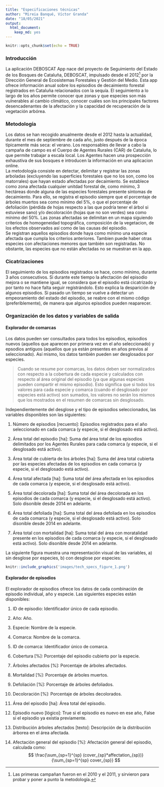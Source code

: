 ```yaml
---
title: "Especificaciones técnicas"
author: "Mireia Banqué, Víctor Granda"
date: "18/05/2021"
output: 
  html_document: 
    keep_md: yes
---
```


```r
knitr::opts_chunk$set(echo = TRUE)
```

### Introducción

La aplicación DEBOSCAT App nace del proyecto de Seguimiento del Estado de los Bosques de Cataluña, DEBOSCAT,
impulsado desde el 2012[^1] por la Dirección General de Ecosistemas Forestales y Gestión del Medio. Esta
app ofrece información anual sobre los episodios de decaimiento forestal registrados en Cataluña relacionados
con la sequía. El seguimiento a lo largo de los años permite conocer que zonas y que especies son más
vulnerables al cambio climático, conocer cuáles son los principales factores desencadenantes de la afectación
y la capacidad de recuperación de la vegetación arbórea.

### Metodología

Los datos se han recogido anualmente desde el 2012 hasta la actualidad, durante el mes de septiembre de cada
año, justo después de la época típicamente más seca: el verano. Los responsables de llevar a cabo la campaña
de campo es el Cuerpo de Agentes Rurales (CAR) de Cataluña, lo que permite trabajar a escala local. Los
Agentes hacen una prospección exhaustiva de sus bosques e introducen la información en una aplicacion online.  
La metodología consiste en detectar, delimitar y registrar las zonas arboladas (excluyendo las superficies
forestales que no los son, como los matorrales) que hayan estado afectadas por decaimiento. Se establece como
zona afectada cualquier unitdad forestal de, como mínimo, 3 hectáreas donde alguna de las especies forestales
presente síntomas de decaimiento. Para ello, se registra el episodio siempre que el porcentaje de árboles
muertos sea como mínimo del 5%, o que el porcentaje de defoliación (pérdida de hojas respecto a las que podría
tener el árbol si estuviese sano) y/o decoloración (hojas que no son verdes) sea como mínimo del 50%. Las
zonas afectadas se delimitan en un mapa siguiendo criterios de homogeneidad topográfica, composición de la
vegetacion, de los efectos observados así como de las causas del episodio.  
Se registran aquellos episodios donde haya como mínimo una especie afectada que cumpla los criterios anteriores.
Tambien puede haber otras especies con afectaciones menores que también son registradas. No obstante, las
especies que no están afectadas no se muestran en la app.

### Cicatrizaciones

El seguimiento de los episodios registrados se hace, como mínimo, durante 3 años consecutivos. Si durante este
tiempo la afectación del episodio mejora o se mantiene igual, se considera que el episodio está cicatrizado y
por tanto no hace falta seguir regístrándolo. Esto explica la desparición de algunos episodios. Si pasado un
tiempo se vuelve a detectar un empeoramiento del estado del episodio, se reabre con el mismo código
(preferiblemente), de manera que algunos episodios pueden reaparecer.

### Organización de los datos y variables de salida

#### Explorador de comarcas

Los datos pueden ser consultados para todos los episodios, episodios nuevos (aquellos que aparecen por primera
vez en el año seleccionado) y epsodios antiguos (aquellos que ya están presentes en años previos al
seleccionado). Así mismo, los datos también pueden ser desglosados por especies.

  > Cuando se resume por comarcas, los datos deben ser normalizados con respecto a la cobertura de cada
  especie y calculados con respecto al área original del episodio (ya que algunas especies pueden
  compartir el mismo episodio). Esto significa que si todos los valores para cada especie y comarca
  (cuando el desglosado por especies está activo) son sumados, los valores no serán los mismos que los
  mostrados en el resumen de comarcas sin desglosado.

Independientemente del desglose y el tipo de episodios seleccionados, las variables disponibles son las
siguientes:

1. Número de episodios [recuento]: Episodios registrados para el año seleccionado en cada comarca (y especie,
  si el desglosado está activo).

1. Área total del episodio [ha]: Suma del área total de los episodios delimitados por los Agentes Rurales para
  cada comarca (y especie, si el desglosado está activo).
  
1. Área total de cubierta de los árboles [ha]: Suma del área total cubierta por las especies afectadas de los
  episodios en cada comarca (y especie, si el desglosado está activo).
  
1. Área total afectada [ha]: Suma total del área afectada en los episodios de cada comarca (y especie, si el
  desglosado está activo).

1. Área total decolorada [ha]: Suma total del área decolorada en los episodios de cada comarca (y especie,
  si el desglosado está activo). Solo disonible desde 2014 en adelante.
  
1. Área total defoliada [ha]: Suma total del área defoliada en los episodios de cada comarca (y especie,
  si el desglosado está activo). Solo disonible desde 2014 en adelante.
  
1. Área total con mortalidad [ha]: Suma total del área con moratalidad presente en los episodios de cada
  comarca (y especie, si el desglosado está activo). Solo disonible desde 2014 en adelante.

La siguiente figura muestra una representación visual de las variables, a) sin desglose por especies, b) con
desglose por especies:


```r
knitr::include_graphics('images/tech_specs_figure_1.png')
```

#### Explorador de episodios

El explorador de episodios ofrece los datos de cada combinación de episodio individual, año y especie. Las
siguientes especies están disponibles:

1. ID de episodio: Identificador único de cada episodio.

1. Año: Año.

1. Especie: Nombre de la especie.

1. Comarca: Nombre de la comarca.

1. ID de comarca: Identificador único de comarca.

1. Cobertura [%]: Porcentaje del episodio cubierto por la especie.

1. Árboles afectados [%]: Porcentaje de árboles afectados.

1. Mortalidad [%]: Porcentaje de árboles muertos.

1. Defoliación [%]: Porcentaje de árboles defoliados.

1. Decoloración [%]: Porcentaje de árboles decolorados.

1. Área del episodio [ha]: Área total del episodio.

1. Episodio nuevo [lógico]: True si el episodio es nuevo en ese año, False si el episodio ya existia previamente.

1. Distribución árboles afectados [texto]: Descripción de la distribución árborea en el área afectada.

1. Afectación general del episodio [%]: Afectación general del episodio, calculada como:
  $$
  \frac{\sum_{sp=1}^{sp} (cover_{sp}*affectation_{sp})}{\sum_{sp=1}^{sp} cover_{sp}}
  $$




[^1]: Las primeras campañan fueron en el 2010 y el 2011, y sirvieron para probar y poner a punto la metodología.
